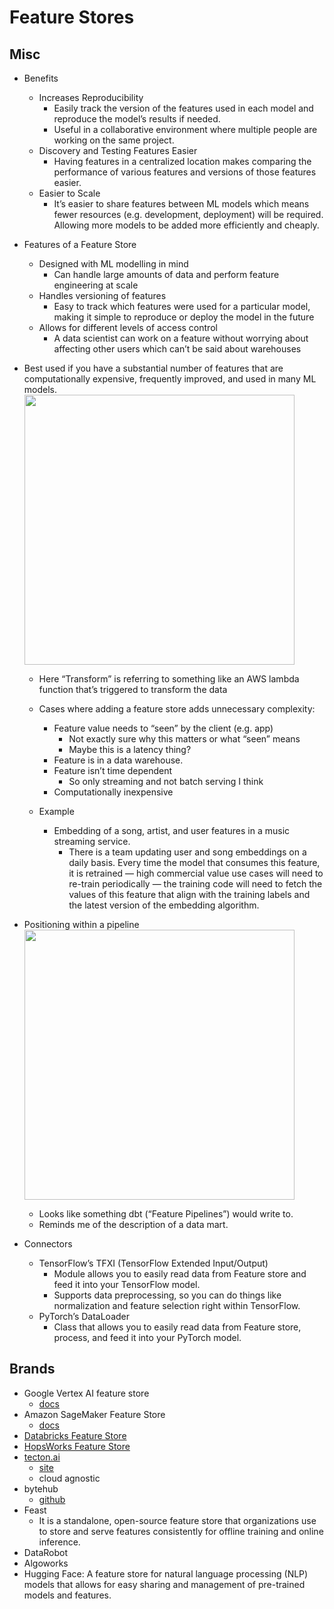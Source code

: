 # Feature Stores {#sec-db-featst .unnumbered}

## Misc {#sec-db-featst-misc .unnumbered}

-   Benefits

    -   Increases Reproducibility
        -   Easily track the version of the features used in each model and reproduce the model’s results if needed.
        -   Useful in a collaborative environment where multiple people are working on the same project.
    -   Discovery and Testing Features Easier
        -   Having features in a centralized location makes comparing the performance of various features and versions of those features easier.
    -   Easier to Scale
        -   It's easier to share features between ML models which means fewer resources (e.g. development, deployment) will be required. Allowing more models to be added more efficiently and cheaply.

-   Features of a Feature Store

    -   Designed with ML modelling in mind
        -   Can handle large amounts of data and perform feature engineering at scale
    -   Handles versioning of features
        -   Easy to track which features were used for a particular model, making it simple to reproduce or deploy the model in the future
    -   Allows for different levels of access control
        -   A data scientist can work on a feature without worrying about affecting other users which can't be said about warehouses

-   Best used if you have a substantial number of features that are computationally expensive, frequently improved, and used in many ML models.\
    ![](./_resources/DB,_Feature_Stores.resources/1-yF6eMIkhYxWrpxC07jsS0g.png){.lightbox width="432"}

    -   Here "Transform" is referring to something like an AWS lambda function that's triggered to transform the data

    -   Cases where adding a feature store adds unnecessary complexity:

        -   Feature value needs to "seen" by the client (e.g. app)
            -   Not exactly sure why this matters or what "seen" means
            -   Maybe this is a latency thing?
        -   Feature is in a data warehouse.
        -   Feature isn't time dependent
            -   So only streaming and not batch serving I think
        -   Computationally inexpensive

    -   [Example]{.ribbon-highlight}

        -   Embedding of a song, artist, and user features in a music streaming service.
            -   There is a team updating user and song embeddings on a daily basis. Every time the model that consumes this feature, it is retrained — high commercial value use cases will need to re-train periodically — the training code will need to fetch the values of this feature that align with the training labels and the latest version of the embedding algorithm.

-   Positioning within a pipeline\
    ![](./_resources/DB,_Feature_Stores.resources/image.png){.lightbox width="432"}

    -   Looks like something dbt ("Feature Pipelines") would write to.
    -   Reminds me of the description of a data mart.

-   Connectors

    -   TensorFlow's TFXI (TensorFlow Extended Input/Output)
        -   Module allows you to easily read data from Feature store and feed it into your TensorFlow model.
        -   Supports data preprocessing, so you can do things like normalization and feature selection right within TensorFlow.
    -   PyTorch's DataLoader
        -   Class that allows you to easily read data from Feature store, process, and feed it into your PyTorch model.

## Brands {#sec-db-featst-brands .unnumbered}

-   Google Vertex AI feature store
    -   [docs](https://cloud.google.com/vertex-ai/docs/featurestore)
-   Amazon SageMaker Feature Store
    -   [docs](https://aws.amazon.com/sagemaker/feature-store/)
-   [Databricks Feature Store](https://docs.databricks.com/applications/machine-learning/feature-store/index.html)
-   [HopsWorks Feature Store](https://www.hopsworks.ai/feature-store)
-   [tecton.ai](http://tecton.ai)
    -   [site](https://www.tecton.ai/)
    -   cloud agnostic
-   bytehub
    -   [github](https://github.com/bytehub-ai/bytehub)
-   Feast
    -   It is a standalone, open-source feature store that organizations use to store and serve features consistently for offline training and online inference.
-   DataRobot
-   Algoworks
-   Hugging Face: A feature store for natural language processing (NLP) models that allows for easy sharing and management of pre-trained models and features.
